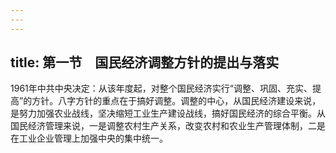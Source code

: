 ```yaml
---
---
---
```

title: 第一节　国民经济调整方针的提出与落实
---




1961年中共中央决定：从该年度起，对整个国民经济实行“调整、巩固、充实、提高”的方针。八字方针的重点在于搞好调整。调整的中心，从国民经济建设来说，是努力加强农业战线，坚决缩短工业生产建设战线，搞好国民经济的综合平衡。从国民经济管理来说，一是调整农村生产关系，改变农村和农业生产管理体制，二是在工业企业管理上加强中央的集中统一。